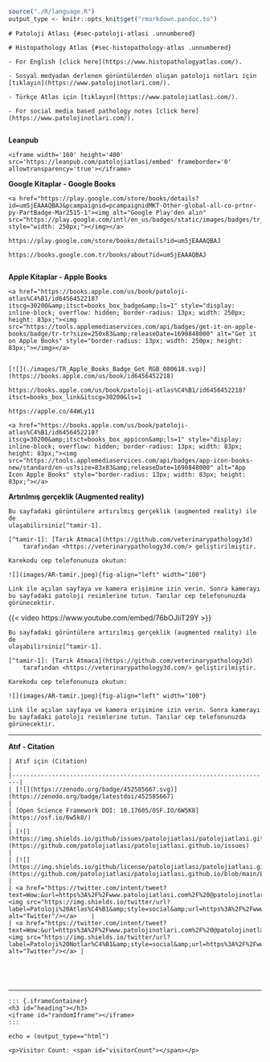 
```r
source("./R/language.R")
output_type <- knitr::opts_knit$get("rmarkdown.pandoc.to")
```


```asis
# Patoloji Atlası {#sec-patoloji-atlasi .unnumbered}
```

```asis
# Histopathology Atlas {#sec-histopathology-atlas .unnumbered}
```


```asis

- For English [click here](https://www.histopathologyatlas.com/).  

- Sosyal medyadan derlenen görüntülerden oluşan patoloji notları için [tıklayın](https://www.patolojinotlari.com/).  

```


```asis

- Türkçe Atlas için [tıklayın](https://www.patolojiatlasi.com/).  

- For social media based pathology notes [click here](https://www.patolojinotlari.com/).  


```


**Leanpub**

```asis

<iframe width='160' height='400' src='https://leanpub.com/patolojiatlasi/embed' frameborder='0' allowtransparency='true'></iframe>

```

**Google Kitaplar - Google Books**

```asis

<a href="https://play.google.com/store/books/details?id=um5jEAAAQBAJ&pcampaignid=pcampaignidMKT-Other-global-all-co-prtnr-py-PartBadge-Mar2515-1"><img alt="Google Play'den alın" src="https://play.google.com/intl/en_us/badges/static/images/badges/tr_badge_web_generic.png" style="width: 250px;"></img></a>

```


```comment

https://play.google.com/store/books/details?id=um5jEAAAQBAJ

https://books.google.com.tr/books/about?id=um5jEAAAQBAJ


```



**Apple Kitaplar - Apple Books**


```asis

<a href="https://books.apple.com/us/book/patoloji-atlas%C4%B1/id6456452218?itscg=30200&amp;itsct=books_box_badge&amp;ls=1" style="display: inline-block; overflow: hidden; border-radius: 13px; width: 250px; height: 83px;"><img src="https://tools.applemediaservices.com/api/badges/get-it-on-apple-books/badge/tr-tr?size=250x83&amp;releaseDate=1690848000" alt="Get it on Apple Books" style="border-radius: 13px; width: 250px; height: 83px;"></img></a>


```




```comment

[![](./images/TR_Apple_Books_Badge_Get_RGB_080618.svg)](https://books.apple.com/us/book/id6456452218)

https://books.apple.com/us/book/patoloji-atlas%C4%B1/id6456452218?itsct=books_box_link&itscg=30200&ls=1

https://apple.co/44WLy11

<a href="https://books.apple.com/us/book/patoloji-atlas%C4%B1/id6456452218?itscg=30200&amp;itsct=books_box_appicon&amp;ls=1" style="display: inline-block; overflow: hidden; border-radius: 13px; width: 83px; height: 83px;"><img src="https://tools.applemediaservices.com/api/badges/app-icon-books-new/standard/en-us?size=83x83&amp;releaseDate=1690848000" alt="App Icon Apple Books" style="border-radius: 13px; width: 83px; height: 83px;"></a>

```


**Artırılmış gerçeklik (Augmented reality)**


```asis


Bu sayfadaki görüntülere artırılmış gerçeklik (augmented reality) ile de
ulaşabilirsiniz[^tamir-1].

[^tamir-1]: [Tarık Atmaca](https://github.com/veterinarypathology3d)
    tarafından <https://veterinarypathology3d.com/> geliştirilmiştir.

Karekodu cep telefonunuza okutun:

![](images/AR-tamir.jpeg){fig-align="left" width="100"}

Link ile açılan sayfaya ve kamera erişimine izin verin. Sonra kamerayı
bu sayfadaki patoloji resimlerine tutun. Tanılar cep telefonunuzda
görünecektir.

```

{{< video https://www.youtube.com/embed/76bOJIiT29Y >}}


```asis

Bu sayfadaki görüntülere artırılmış gerçeklik (augmented reality) ile de
ulaşabilirsiniz[^tamir-1].

[^tamir-1]: [Tarık Atmaca](https://github.com/veterinarypathology3d)
    tarafından <https://veterinarypathology3d.com/> geliştirilmiştir.

Karekodu cep telefonunuza okutun:

![](images/AR-tamir.jpeg){fig-align="left" width="100"}

Link ile açılan sayfaya ve kamera erişimine izin verin. Sonra kamerayı
bu sayfadaki patoloji resimlerine tutun. Tanılar cep telefonunuzda
görünecektir.

```



---

**Atıf - Citation**


```asis


| Atıf için (Citation)                                                                                                                                                                                                                                                                                     |
|------------------------------------------------------------------------|
| [![](https://zenodo.org/badge/452585667.svg)](https://zenodo.org/badge/latestdoi/452585667)                                                                                                                                                                                                              |
| [Open Science Framework DOI: 10.17605/OSF.IO/6W5K8](https://osf.io/6w5k8/)                                                                                                                                                                                                                               |
| [![](https://img.shields.io/github/issues/patolojiatlasi/patolojiatlasi.github.io)](https://github.com/patolojiatlasi/patolojiatlasi.github.io/issues)                                                                                                                                                   |
| [![](https://img.shields.io/github/license/patolojiatlasi/patolojiatlasi.github.io)](https://github.com/patolojiatlasi/patolojiatlasi.github.io/blob/main/LICENSE)                                                                                                                                       |
| <a href="https://twitter.com/intent/tweet?text=Wow:&url=https%3A%2F%2Fwww.patolojiatlasi.com%2F%20@patolojinotlari%20@serdarbalci%20"><img src="https://img.shields.io/twitter/url?label=Patoloji%20Atlas%C4%B1&amp;style=social&amp;url=https%3A%2F%2Fwww.patolojiatlasi.com%2F" alt="Twitter"/></a>    |
| <a href="https://twitter.com/intent/tweet?text=Wow:&url=https%3A%2F%2Fwww.patolojinotlari.com%2F%20@patolojinotlari%20@serdarbalci%20"><img src="https://img.shields.io/twitter/url?label=Patoloji%20Notlar%C4%B1&amp;style=social&amp;url=https%3A%2F%2Fwww.patolojinotlari.com%2F" alt="Twitter"/></a> |





```


---


```asis

::: {.iframeContainer}
<h3 id="heading"></h3>
<iframe id="randomIframe"></iframe>
:::

```


```comment
echo = (output_type=="html")

<p>Visitor Count: <span id="visitorCount"></span></p>

```
